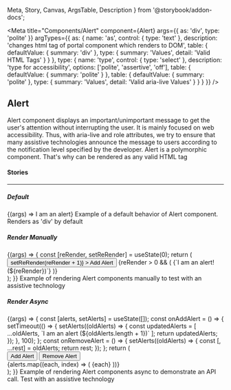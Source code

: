   Meta,
  Story,
  Canvas,
  ArgsTable,
  Description
} from '@storybook/addon-docs';

<Meta
  title="Components/Alert"
  component={Alert}
  args={{
    as: 'div',
    type: 'polite'
  }}
  argTypes={{
    as: {
      name: 'as',
      control: { type: 'text' },
      description: 'changes html tag of portal component which renders to DOM',
      table: {
        defaultValue: { summary: 'div' },
        type: { summary: 'Values', detail: 'Valid HTML Tags' }
      }
    },
    type: {
      name: 'type',
      control: { type: 'select' },
      description: 'type for accessibility',
      options: ['polite', 'assertive', 'off'],
      table: { defaultValue: { summary: 'polite' } },
      table: {
        defaultValue: { summary: 'polite' },
        type: { summary: 'Values', detail: 'Valid aria-live Values' }
      }
    }
  }}
/>

## Alert

<p
  style={{
    color: 'white',
    padding: '10px',
    fontWeight: 'bold',
    borderRadius: '4px',
    backgroundColor: '#1B5193'
  }}
>
  Alert component displays an important/unimportant message to get the user's
  attention without interrupting the user. It is mainly focused on web
  accessibility. Thus, with aria-live and role attributes, we try to ensure that
  many assistive technologies announce the message to users according to the
  notification level specified by the developer. Alert is a polymorphic
  component. That's why can be rendered as any valid HTML tag
</p>

#### Stories

<hr />

##### Default

<Canvas>
  <Story name="Default" inline={false}>
    {(args) => <Alert {...args}>I am an alert</Alert>}
  </Story>
</Canvas>

<Description story="Default">
  Example of a default behavior of Alert component. Renders as 'div' by default
</Description>

<ArgsTable story="Default" />

##### Render Manually

<Canvas>
  <Story name="Render Manually" inline={false}>
    {(args) => {
      const [reRender, setReRender] = useState(0);
      return (
        <section aria-label="alert component manually mounted">
          <button
            style={{ marginBottom: 10, padding: 5, width: '100%' }}
            onClick={() => setReRender(reRender + 1)}
          >
            Add Alert
          </button>
          {reRender > 0 && (
            <Alert {...args}>{`I am an alert! (${reRender})`}</Alert>
          )}
        </section>
      );
    }}
  </Story>
</Canvas>

<Description story="Render Manually">
  Example of rendering Alert components manually to test with an assistive
  technology
</Description>

<ArgsTable story="Render Manually" />

##### Render Async

<Canvas>
  <Story name="Render Async" inline={false}>
    {(args) => {
      const [alerts, setAlerts] = useState([]);
      const onAddAlert = () => {
        setTimeout(() => {
          setAlerts((oldAlerts) => {
            const updatedAlerts = [
              ...oldAlerts,
              `I am an alert (${oldAlerts.length + 1})`
            ];
            return updatedAlerts;
          });
        }, 100);
      };
      const onRemoveAlert = () => {
        setAlerts((oldAlerts) => {
          const [, ...rest] = oldAlerts;
          return rest;
        });
      };
      return (
        <section aria-label="alert component mounted with setTimeout, async">
          <div style={{ display: 'flex', marginBottom: 10 }}>
            <button
              onClick={onAddAlert}
              style={{ marginRight: 10, padding: 5, width: '100%' }}
            >
              Add Alert
            </button>
            <button
              onClick={onRemoveAlert}
              style={{ padding: 5, width: '100%' }}
            >
              Remove Alert
            </button>
          </div>
          {alerts.map((each, index) => (
            <Alert {...args} key={each + index} style={{ marginBottom: 5 }}>
              {each}
            </Alert>
          ))}
        </section>
      );
    }}
  </Story>
</Canvas>

<Description story="Render Async">
  Example of rendering Alert components async to demonstrate an API call. Test
  with an assistive technology
</Description>

<ArgsTable story="Render Async" />
